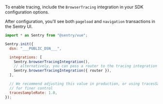 To enable tracing, include the `BrowserTracing` integration in your SDK configuration options.

After configuration, you'll see both `pageload` and `navigation` transactions in the Sentry UI.


```javascript
import * as Sentry from "@sentry/vue";

Sentry.init({
  dsn: "___PUBLIC_DSN___",

  integrations: [
    Sentry.browserTracingIntegration(),
    // alternatively, you can pass a router to the tracing integration
    Sentry.browserTracingIntegration({ router }),
  ],

  // We recommend adjusting this value in production, or using tracesSampler
  // for finer control
  tracesSampleRate: 1.0,
});
```
